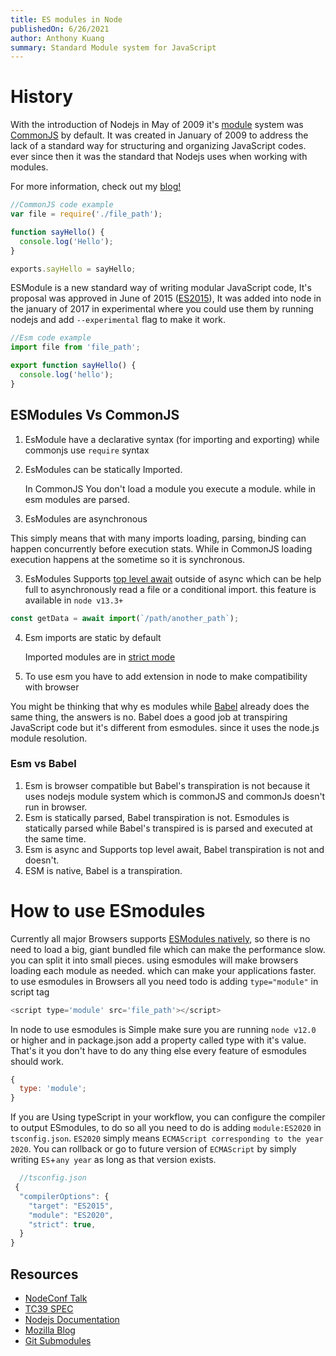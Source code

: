 ```yaml
---
title: ES modules in Node
publishedOn: 6/26/2021
author: Anthony Kuang
summary: Standard Module system for JavaScript
---
```


# History

With the introduction of Nodejs in May of 2009 it's [module](https://www.computerhope.com/jargon/m/module.htm) system was [CommonJS](https://en.wikipedia.org/wiki/CommonJS) by default. It was created in January of 2009 to address the lack of a standard way for structuring and organizing JavaScript codes. ever since then it was the standard that Nodejs uses when working with modules.

For more information, check out my [blog!](/)

```js
//CommonJS code example
var file = require('./file_path');

function sayHello() {
  console.log('Hello');
}

exports.sayHello = sayHello;
```

ESModule is a new standard way of writing modular JavaScript code, It's proposal was approved in June of 2015 ([ES2015](https://developers.google.com/web/shows/ttt/series-2/es2015)), It was added into node in the january of 2017 in experimental where you could use them by running nodejs and add `--experimental` flag to make it work.

```js
//Esm code example
import file from 'file_path';

export function sayHello() {
  console.log('hello');
}
```

## ESModules Vs CommonJS

1. EsModule have a declarative syntax (for importing and exporting) while commonjs use `require` syntax
1. EsModules can be statically Imported.

   In CommonJS You don't load a module you execute a module. while in esm modules are parsed.

1. EsModules are asynchronous

This simply means that with many imports loading, parsing, binding can happen concurrently before execution stats. While in CommonJS loading execution happens at the sometime so it is synchronous.

3. EsModules Supports [top level await](https://github.com/tc39/proposal-top-level-await) outside of async which can be help full to asynchronously read a file or a conditional import. this feature is available in `node v13.3+`

```js
const getData = await import(`/path/another_path`);
```

4. Esm imports are static by default

   Imported modules are in [strict mode](https://developer.mozilla.org/en-US/docs/Web/JavaScript/Reference/Strict_mode)

5. To use esm you have to add extension in node to make compatibility with browser

You might be thinking that why es modules while [Babel](https://babeljs.io/) already does the same thing, the answers is no. Babel does a good job at transpiring JavaScript code but it's different from esmodules. since it uses the node.js module resolution.

### Esm vs Babel

1. Esm is browser compatible but Babel's transpiration is not because it uses nodejs module system which is commonJS and commonJs doesn't run in browser.
2. Esm is statically parsed, Babel transpiration is not.
   Esmodules is statically parsed while Babel's transpired is is parsed and executed at the same time.
3. Esm is async and Supports top level await, Babel transpiration is not and doesn't.
4. ESM is native, Babel is a transpiration.

# How to use ESmodules

Currently all major Browsers supports [ESModules natively](https://caniuse.com/?search=esm), so there is no need to load a big, giant bundled file which can make the performance slow. you can split it into small pieces. using esmodules will make browsers loading each module as needed. which can make your applications faster. to use esmodules in Browsers all you need todo is adding `type="module"` in script tag

```js
<script type='module' src='file_path'></script>
```

In node to use esmodules is Simple make sure you are running `node v12.0` or higher and in package.json add a property called type with it's value. That's it you don't have to do any thing else every feature of esmodules should work.

```js
{
  type: 'module';
}
```

If you are Using typeScript in your workflow, you can configure the compiler to output ESmodules, to do so all you need to do is adding `module:ES2020` in `tsconfig.json`.
`ES2020` simply means `ECMAScript corresponding to the year 2020`. You can rollback or go to future version of `ECMAScript` by simply writing `ES`+`any year` as long as that version exists.

```js
  //tsconfig.json
 {
  "compilerOptions": {
    "target": "ES2015",
    "module": "ES2020",
    "strict": true,
  }
}
```

## Resources

- [NodeConf Talk](https://www.youtube.com/watch?v=mMEKrHmZLpQ)
- [TC39 SPEC](https://tc39.es/ecma262/#sec-modules)
- [Nodejs Documentation](https://nodejs.org/api/esm.html#esm_modules_ecmascript_modules)
- [Mozilla Blog](https://hacks.mozilla.org/2018/03/es-modules-a-cartoon-deep-dive/)
- [Git Submodules](git-submodules)
